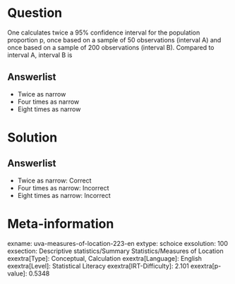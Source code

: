 Question
========

One calculates twice a 95% confidence interval for the population proportion p, once based on a sample of 50 observations (interval A) and once based on a sample of 200 observations (interval B). Compared to interval A, interval B is

Answerlist
----------

* Twice as narrow
* Four times as narrow
* Eight times as narrow

Solution
========

Answerlist
----------

* Twice as narrow: Correct
* Four times as narrow: Incorrect
* Eight times as narrow: Incorrect

Meta-information
================
exname: uva-measures-of-location-223-en
extype: schoice
exsolution: 100
exsection: Descriptive statistics/Summary Statistics/Measures of Location
exextra[Type]: Conceptual, Calculation
exextra[Language]: English
exextra[Level]: Statistical Literacy
exextra[IRT-Difficulty]: 2.101
exextra[p-value]: 0.5348
